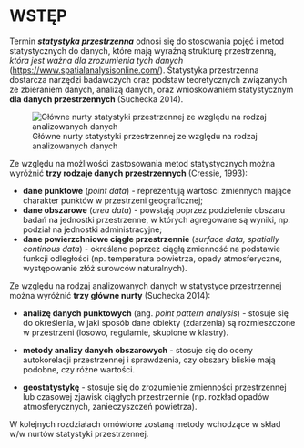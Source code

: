 # WSTĘP

Termin ***statystyka przestrzenna*** odnosi się do stosowania pojęć i metod statystycznych do danych, które mają wyraźną strukturę przestrzenną, *która jest ważna dla zrozumienia tych danych* (<https://www.spatialanalysisonline.com/>). Statystyka przestrzenna dostarcza narzędzi badawczych oraz podstaw teoretycznych związanych ze zbieraniem danych, analizą danych, oraz wnioskowaniem statystycznym **dla danych przestrzennych** (Suchecka 2014).

![Główne nurty statystyki przestrzennej ze względu na rodzaj analizowanych danych](figs/nurty_statystyka.png)

Ze względu na możliwości zastosowania metod statystycznych można wyróżnić **trzy rodzaje danych przestrzennych** (Cressie, 1993):

-   **dane punktowe** (*point data*) - reprezentują wartości zmiennych mające charakter punktów w przestrzeni geograficznej;
-   **dane obszarowe** (*area data*) - powstają poprzez podzielenie obszaru badań na jednostki przestrzenne, w których agregowane są wyniki, np. podział na jednostki administracyjne;
-   **dane powierzchniowe ciągłe przestrzennie** (*surface data, spatially continous data*) - określane poprzez ciągłą zmienność na podstawie funkcji odległości (np. temperatura powietrza, opady atmosferyczne, występowanie złóż surowców naturalnych).

Ze względu na rodzaj analizowanych danych w statystyce przestrzennej można wyróżnić **trzy główne nurty** (Suchecka 2014):

-   **analizę danych punktowych** (ang. *point pattern analysis*) - stosuje się do określenia, w jaki sposób dane obiekty (zdarzenia) są rozmieszczone w przestrzeni (losowo, regularnie, skupione w klastry).

-   **metody analizy danych obszarowych** - stosuje się do oceny autokorelacji przestrzennej i sprawdzenia, czy obszary bliskie mają podobne, czy różne wartości.

-   **geostatystykę** - stosuje się do zrozumienie zmienności przestrzennej lub czasowej zjawisk ciągłych przestrzennie (np. rozkład opadów atmosferycznych, zanieczyszczeń powietrza).

W kolejnych rozdziałach omówione zostaną metody wchodzące w skład w/w nurtów statystyki przestrzennej.
